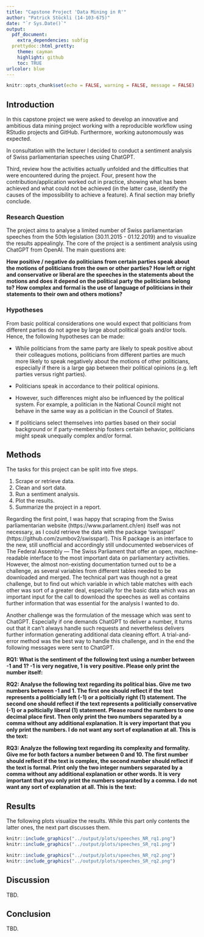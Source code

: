 ```yaml
---
title: "Capstone Project 'Data Mining in R'"
author: "Patrick Stöckli (14-103-675)"
date: "`r Sys.Date()`"
output:
  pdf_document:
    extra_dependencies: subfig
  prettydoc::html_pretty:
    theme: cayman
    highlight: github
    toc: TRUE
urlcolor: blue
---
```


```r
knitr::opts_chunk$set(echo = FALSE, warning = FALSE, message = FALSE)
```

## Introduction

In this capstone project we were asked to develop an innovative and ambitious data mining project working with a reproducible workflow using RStudio projects and GitHub. Furthermore, working autonomously was expected.

In consultation with the lecturer I decided to conduct a sentiment analysis of Swiss parliamentarian speeches using ChatGPT.

Third, review how the activities 
actually unfolded and the difficulties that were encountered during the project. Four, present how the 
contribution/application worked out in practice, showing what has been achieved and what could not 
be achieved (in the latter case, identify the causes of the impossibility to achieve a feature). A final section 
may briefly conclude.

### Research Question

The project aims to analyse a limited number of Swiss parliamentarian speeches from the 50th legislation (30.11.2015 - 01.12.2019) and to visualize the results appealingly. The core of the project is a sentiment analysis using ChatGPT from OpenAI. The main questions are:

**How positive / negative do politicians from certain parties speak about the motions of politicians from the own or other parties?**
**How left or right and conservative or liberal are the speeches in the statements about the motions and does it depend on the political party the politicians belong to?**
**How complex and formal is the use of language of politicians in their statements to their own and others motions?**

### Hypotheses

From basic political considerations one would expect that politicians from different parties do not agree by large about political goals and/or tools. Hence, the following hypotheses can be made:

- While politicians from the same party are likely to speak positive about their colleagues motions, politicians from different parties are much more likely to speak negatively about the motions of other politicians, especially if there is a large gap between their political opinions (e.g. left parties versus right parties).

- Politicians speak in accordance to their political opinions.

- However, such differences might also be influenced by the political system. For example, a politician in the National Council might not behave in the same way as a politician in the Council of States.

- If politicians select themselves into parties based on their social background or if party-membership fosters certain behavior, politicians might speak unequally complex and/or formal.

## Methods

The tasks for this project can be split into five steps.

1) Scrape or retrieve data.
2) Clean and sort data.
3) Run a sentiment analysis.
4) Plot the results.
5) Summarize the project in a report.

Regarding the first point, I was happy that scraping from the Swiss parliamentarian website (https://www.parlament.ch/en) itself was not necessary, as I could retrieve the data with the package 'swissparl' (https://github.com/zumbov2/swissparl). This R package is an interface to the new, still unofficial and accordingly still undocumented webservices of The Federal Assembly — The Swiss Parliament that offer an open, machine-readable interface to the most important data on parliamentary activities. However, the almost non-existing documentation turned out to be a challenge, as several variables from different tables needed to be downloaded and merged. The technical part was though not a great challenge, but to find out which variable in which table matches with each other was sort of a greater deal, especially for the basic data which was an important input for the call to download the speeches as well as contains further information that was essential for the analysis I wanted to do.

Another challenge was the formulation of the message which was sent to ChatGPT. Especially if one demands ChatGPT to deliver a number, it turns out that it can't always handle such requests and nevertheless delivers further information generating additional data cleaning effort. A trial-and-error method was the best way to handle this challenge, and in the end the following messages were sent to ChatGPT.

**RQ1: What is the sentiment of the following text using a number between -1 and 1? -1 is very negative, 1 is very positive. Please only print the number itself:**

**RQ2: Analyse the following text regarding its political bias. Give me two numbers between -1 and 1. The first one should reflect if the text represents a politicially left (-1) or a polticially right (1) statement. The second one should reflect if the text represents a politicially conservative (-1) or a polticially liberal (1) statement. Please round the numbers to one decimal place first. Then only print the two numbers separated by a comma without any additional explanation.  It is very important that you only print the numbers. I do not want any sort of explanation at all. This is the text:**

**RQ3: Analyze the following text regarding its complexity and formality. Give me for both factors a number between 0 and 10. The first number should reflect if the text is complex, the second number should reflect if the text is formal. Print only the two integer numbers separated by a comma without any additional explanation or other words. It is very important that you only print the numbers separated by a comma. I do not want any sort of explanation at all. This is the text:**

## Results

The following plots visualize the results. While this part only contents the latter ones, the next part discusses them.

```r

knitr::include_graphics("../output/plots/speeches_NR_rq1.png")
knitr::include_graphics("../output/plots/speeches_SR_rq1.png")

```


```r

knitr::include_graphics("../output/plots/speeches_NR_rq2.png")
knitr::include_graphics("../output/plots/speeches_SR_rq2.png")

``` 

## Discussion 

TBD. 

## Conclusion

TBD. 
